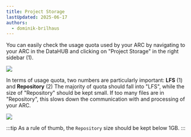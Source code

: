 ```yaml
---
title: Project Storage
lastUpdated: 2025-06-17
authors:
  - dominik-brilhaus
---
```



You can easily check the usage quota used by your ARC by navigating to your ARC in the DataHUB and clicking on "Project Storage" in the right sidebar (1).

![](@images/datahub/datahub-lfs-project-storage.drawio.png)

In terms of usage quota, two numbers are particularly important: **LFS** (1) and **Repository** (2)
The majority of quota should fall into "LFS", while the size of "Repository" should be kept small. If too many files are in "Repository", this slows down the communication with and processing of your ARC.

![](@images/datahub/datahub-lfs-project-storage2.drawio.png)

:::tip
As a rule of thumb, the `Repository` size should be kept below 1GB.
:::
